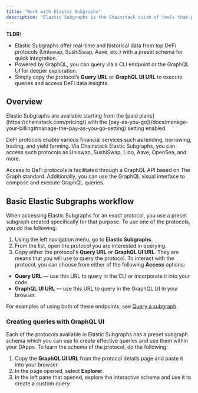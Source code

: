 ```yaml
---
title: "Work with Elastic Subgraphs"
description: "Elastic Subgraphs is the Chainstack suite of tools that provides access to real-time and historical data from DeFi protocols. This data is crucial for monitoring and analyzing DeFi activities and making informed decisions within the DeFi space."
---
```


**TLDR:**

* Elastic Subgraphs offer real-time and historical data from top DeFi protocols (Uniswap, SushiSwap, Aave, etc.) with a preset schema for quick integration.
* Powered by GraphQL, you can query via a CLI endpoint or the GraphQL UI for deeper exploration.
* Simply copy the protocol’s **Query URL** or **GraphQL UI URL** to execute queries and access DeFi data insights.

## Overview

<Note>
Elastic Subgraphs are available starting from the [paid plans](https://chainstack.com/pricing/) with the [pay-as-you-go](/docs/manage-your-billing#manage-the-pay-as-you-go-setting) setting enabled.
</Note>

DeFi protocols enable various financial services such as lending, borrowing, trading, and yield farming. Via Chainstack Elastic Subgraphs, you can access such protocols as Uniswap, SushiSwap, Lido, Aave, OpenSea, and more.

Access to DeFi protocols is facilitated through a GraphQL API based on The Graph standard. Additionally, you can use the GraphQL visual interface to compose and execute GraphQL queries.

## Basic Elastic Subgraphs workflow

When accessing Elastic Subgraphs for an exact protocol, you use a preset subgraph created specifically for that purpose. To use one of the protocols, you do the following:

1. Using the left navigation menu, go to **Elastic Subgraphs**.
2. From the list, open the protocol you are interested in querying.
3. Copy either the protocol's **Query URL** or **GraphQL UI URL**. They are means that you will use to query the protocol.
To interact with the protocol, you can choose from either of the following **Access** options:

* **Query URL** — use this URL to query in the CLI or incorporate it into your code.
* **GraphQL UI URL** — use this URL to query in the GraphQL UI in your browser.

For examples of using both of these endpoints, see [Query a subgraph](/docs/deploy-a-subgraph#query-a-subgraph).

### Creating queries with GraphQL UI

Each of the protocols available in Elastic Subgraphs has a preset subgraph schema which you can use to create effective queries and use them within your DApps. To learn the schema of the protocol, do the following:

1. Copy the **GraphQL UI URL** from the protocol details page and paste it into your browser.
2. In the page opened, select **Explorer**.
3. In the left pane that opened, explore the interactive schema and use it to create a custom query.
